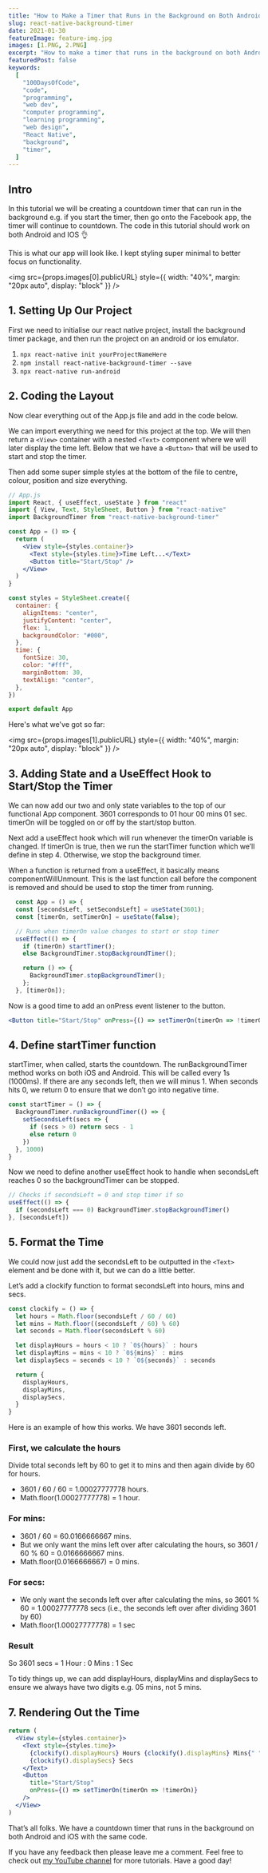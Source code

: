 ```yaml
---
title: "How to Make a Timer that Runs in the Background on Both Android and IOS in React Native"
slug: react-native-background-timer
date: 2021-01-30
featureImage: feature-img.jpg
images: [1.PNG, 2.PNG]
excerpt: "How to make a timer that runs in the background on both Android and IOS."
featuredPost: false
keywords:
  [
    "100DaysOfCode",
    "code",
    "programming",
    "web dev",
    "computer programming",
    "learning programming",
    "web design",
    "React Native",
    "background",
    "timer",
  ]
---
```


## Intro

In this tutorial we will be creating a countdown timer that can run in the background e.g. if you start the timer, then go onto the Facebook app, the timer will continue to countdown. The code in this tutorial should work on both Android and IOS 👌

This is what our app will look like. I kept styling super minimal to better focus on functionality.

<img
  src={props.images[0].publicURL}
  style={{ width: "40%", margin: "20px auto", display: "block" }}
/>

## 1. Setting Up Our Project

First we need to initialise our react native project, install the background timer package, and then run the project on an android or ios emulator.

1. `npx react-native init yourProjectNameHere`
2. `npm install react-native-background-timer --save`
3. `npx react-native run-android`

## 2. Coding the Layout

Now clear everything out of the App.js file and add in the code below.

We can import everything we need for this project at the top. We will then return a `<View>` container with a nested `<Text>` component where we will later display the time left. Below that we have a `<Button>` that will be used to start and stop the timer.

Then add some super simple styles at the bottom of the file to centre, colour, position and size everything.

```jsx
// App.js
import React, { useEffect, useState } from "react"
import { View, Text, StyleSheet, Button } from "react-native"
import BackgroundTimer from "react-native-background-timer"

const App = () => {
  return (
    <View style={styles.container}>
      <Text style={styles.time}>Time Left...</Text>
      <Button title="Start/Stop" />
    </View>
  )
}

const styles = StyleSheet.create({
  container: {
    alignItems: "center",
    justifyContent: "center",
    flex: 1,
    backgroundColor: "#000",
  },
  time: {
    fontSize: 30,
    color: "#fff",
    marginBottom: 30,
    textAlign: "center",
  },
})

export default App
```

Here's what we've got so far:

<img
  src={props.images[1].publicURL}
  style={{ width: "40%", margin: "20px auto", display: "block" }}
/>

## 3. Adding State and a UseEffect Hook to Start/Stop the Timer

We can now add our two and only state variables to the top of our functional App component. 3601 corresponds to 01 hour 00 mins 01 sec. timerOn will be toggled on or off by the start/stop button.

Next add a useEffect hook which will run whenever the timerOn variable is changed. If timerOn is true, then we run the startTimer function which we’ll define in step 4. Otherwise, we stop the background timer.

When a function is returned from a useEffect, it basically means componentWillUnmount. This is the last function call before the component is removed and should be used to stop the timer from running.

```jsx
  const App = () => {
  const [secondsLeft, setSecondsLeft] = useState(3601);
  const [timerOn, setTimerOn] = useState(false);

  // Runs when timerOn value changes to start or stop timer
  useEffect(() => {
    if (timerOn) startTimer();
    else BackgroundTimer.stopBackgroundTimer();

    return () => {
      BackgroundTimer.stopBackgroundTimer();
    };
  }, [timerOn]);
```

Now is a good time to add an onPress event listener to the button.

```jsx
<Button title="Start/Stop" onPress={() => setTimerOn(timerOn => !timerOn)} />
```

## 4. Define startTimer function

startTimer, when called, starts the countdown. The runBackgroundTimer method works on both iOS and Android. This will be called every 1s (1000ms). If there are any seconds left, then we will minus 1. When seconds hits 0, we return 0 to ensure that we don’t go into negative time.

```jsx
const startTimer = () => {
  BackgroundTimer.runBackgroundTimer(() => {
    setSecondsLeft(secs => {
      if (secs > 0) return secs - 1
      else return 0
    })
  }, 1000)
}
```

Now we need to define another useEffect hook to handle when secondsLeft reaches 0 so the backgroundTimer can be stopped.

```jsx
// Checks if secondsLeft = 0 and stop timer if so
useEffect(() => {
  if (secondsLeft === 0) BackgroundTimer.stopBackgroundTimer()
}, [secondsLeft])
```

## 5. Format the Time

We could now just add the secondsLeft to be outputted in the `<Text>` element and be done with it, but we can do a little better.

Let’s add a clockify function to format secondsLeft into hours, mins and secs.

```jsx
const clockify = () => {
  let hours = Math.floor(secondsLeft / 60 / 60)
  let mins = Math.floor((secondsLeft / 60) % 60)
  let seconds = Math.floor(secondsLeft % 60)

  let displayHours = hours < 10 ? `0${hours}` : hours
  let displayMins = mins < 10 ? `0${mins}` : mins
  let displaySecs = seconds < 10 ? `0${seconds}` : seconds

  return {
    displayHours,
    displayMins,
    displaySecs,
  }
}
```

Here is an example of how this works. We have 3601 seconds left.

### First, we calculate the hours

Divide total seconds left by 60 to get it to mins and then again divide by 60 for hours.

- 3601 / 60 / 60 = 1.00027777778 hours.
- Math.floor(1.00027777778) = 1 hour.

### For mins:

- 3601 / 60 = 60.0166666667 mins.
- But we only want the mins left over after calculating the hours, so 3601 / 60 % 60 = 0.0166666667 mins.
- Math.floor(0.0166666667) = 0 mins.

### For secs:

- We only want the seconds left over after calculating the mins, so
  3601 % 60 = 1.00027777778 secs (i.e., the seconds left over after dividing 3601 by 60)
- Math.floor(1.00027777778) = 1 sec

### Result

So 3601 secs = 1 Hour : 0 Mins : 1 Sec

To tidy things up, we can add displayHours, displayMins and displaySecs to ensure we always have two digits e.g. 05 mins, not 5 mins.

## 7. Rendering Out the Time

```jsx {4-5}
return (
  <View style={styles.container}>
    <Text style={styles.time}>
      {clockify().displayHours} Hours {clockify().displayMins} Mins{" "}
      {clockify().displaySecs} Secs
    </Text>
    <Button
      title="Start/Stop"
      onPress={() => setTimerOn(timerOn => !timerOn)}
    />
  </View>
)
```

That’s all folks. We have a countdown timer that runs in the background on both Android and iOS with the same code.

If you have any feedback then please leave me a comment. Feel free to check out [my YouTube channel](https://www.youtube.com/channel/UC0URylW_U4i26wN231yRqvA) for more tutorials. Have a good day!
